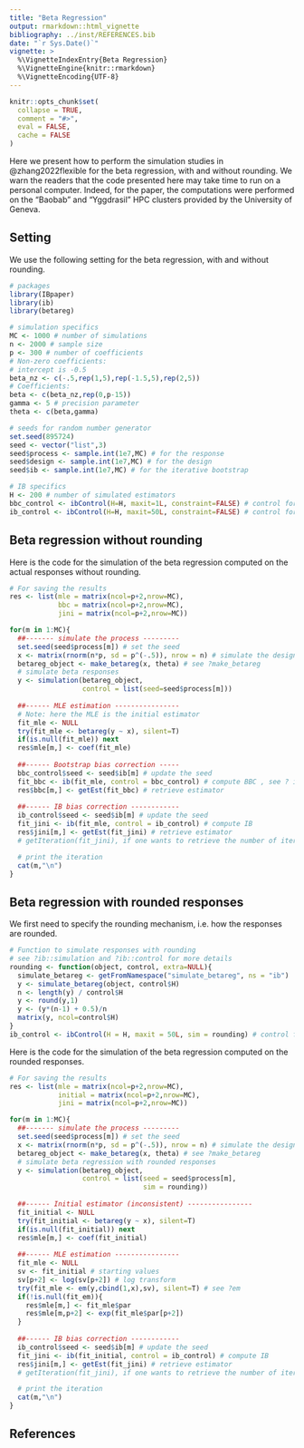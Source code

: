 ```yaml
---
title: "Beta Regression"
output: rmarkdown::html_vignette
bibliography: ../inst/REFERENCES.bib
date: "`r Sys.Date()`"
vignette: >
  %\VignetteIndexEntry{Beta Regression}
  %\VignetteEngine{knitr::rmarkdown}
  %\VignetteEncoding{UTF-8}
---
```


```r
knitr::opts_chunk$set(
  collapse = TRUE,
  comment = "#>",
  eval = FALSE,
  cache = FALSE
)
```

Here we present how to perform the simulation studies in @zhang2022flexible for the beta regression, with and without rounding. We warn the readers that the code presented here may take time to run on a personal computer. Indeed, for the paper, the computations were performed on the "Baobab" and "Yggdrasil" HPC clusters provided by the University of Geneva. 

## Setting

We use the following setting for the beta regression, with and without rounding.

```r
# packages
library(IBpaper)
library(ib)
library(betareg)

# simulation specifics
MC <- 1000 # number of simulations
n <- 2000 # sample size
p <- 300 # number of coefficients
# Non-zero coefficients:
# intercept is -0.5
beta_nz <- c(-.5,rep(1,5),rep(-1.5,5),rep(2,5))
# Coefficients:
beta <- c(beta_nz,rep(0,p-15))
gamma <- 5 # precision parameter
theta <- c(beta,gamma)

# seeds for random number generator
set.seed(895724)
seed <- vector("list",3)
seed$process <- sample.int(1e7,MC) # for the response
seed$design <- sample.int(1e7,MC) # for the design
seed$ib <- sample.int(1e7,MC) # for the iterative bootstrap

# IB specifics
H <- 200 # number of simulated estimators
bbc_control <- ibControl(H=H, maxit=1L, constraint=FALSE) # control for bootstrap bias correction (BBC)
ib_control <- ibControl(H=H, maxit=50L, constraint=FALSE) # control for iterative bootstrap (IB)
```


## Beta regression without rounding

Here is the code for the simulation of the beta regression computed on the actual responses without rounding. 

```r
# For saving the results
res <- list(mle = matrix(ncol=p+2,nrow=MC),
            bbc = matrix(ncol=p+2,nrow=MC),
            jini = matrix(ncol=p+2,nrow=MC))

for(m in 1:MC){
  ##------- simulate the process ---------
  set.seed(seed$process[m]) # set the seed
  x <- matrix(rnorm(n*p, sd = p^(-.5)), nrow = n) # simulate the design
  betareg_object <- make_betareg(x, theta) # see ?make_betareg
  # simulate beta responses
  y <- simulation(betareg_object, 
                  control = list(seed=seed$process[m])) 
  
  ##------ MLE estimation ----------------
  # Note: here the MLE is the initial estimator
  fit_mle <- NULL
  try(fit_mle <- betareg(y ~ x), silent=T)
  if(is.null(fit_mle)) next
  res$mle[m,] <- coef(fit_mle)
  
  ##------ Bootstrap bias correction -----
  bbc_control$seed <- seed$ib[m] # update the seed
  fit_bbc <- ib(fit_mle, control = bbc_control) # compute BBC , see ? ib::ib for more details
  res$bbc[m,] <- getEst(fit_bbc) # retrieve estimator
  
  ##------ IB bias correction ------------
  ib_control$seed <- seed$ib[m] # update the seed
  fit_jini <- ib(fit_mle, control = ib_control) # compute IB
  res$jini[m,] <- getEst(fit_jini) # retrieve estimator
  # getIteration(fit_jini), if one wants to retrieve the number of iterations

  # print the iteration
  cat(m,"\n")
}
```

## Beta regression with rounded responses

We first need to specify the rounding mechanism, i.e. how the responses are rounded. 

```r
# Function to simulate responses with rounding
# see ?ib::simulation and ?ib::control for more details 
rounding <- function(object, control, extra=NULL){
  simulate_betareg <- getFromNamespace("simulate_betareg", ns = "ib")
  y <- simulate_betareg(object, control$H)
  n <- length(y) / control$H
  y <- round(y,1)
  y <- (y*(n-1) + 0.5)/n
  matrix(y, ncol=control$H)
}
ib_control <- ibControl(H = H, maxit = 50L, sim = rounding) # control for iterative bootstrap (IB)
```

Here is the code for the simulation of the beta regression computed on the rounded responses. 

```r
# For saving the results
res <- list(mle = matrix(ncol=p+2,nrow=MC),
            initial = matrix(ncol=p+2,nrow=MC),
            jini = matrix(ncol=p+2,nrow=MC))

for(m in 1:MC){
  ##------- simulate the process ---------
  set.seed(seed$process[m]) # set the seed
  x <- matrix(rnorm(n*p, sd = p^(-.5)), nrow = n) # simulate the design
  betareg_object <- make_betareg(x, theta) # see ?make_betareg
  # simulate beta regression with rounded responses
  y <- simulation(betareg_object, 
                  control = list(seed = seed$process[m], 
                                 sim = rounding)) 
  
  ##------ Initial estimator (inconsistent) ----------------
  fit_initial <- NULL
  try(fit_initial <- betareg(y ~ x), silent=T)
  if(is.null(fit_initial)) next
  res$mle[m,] <- coef(fit_initial)
  
  ##------ MLE estimation ----------------
  fit_mle <- NULL
  sv <- fit_initial # starting values
  sv[p+2] <- log(sv[p+2]) # log transform
  try(fit_mle <- em(y,cbind(1,x),sv), silent=T) # see ?em
  if(!is.null(fit_em)){
    res$mle[m,] <- fit_mle$par
    res$mle[m,p+2] <- exp(fit_mle$par[p+2])
  }
  
  ##------ IB bias correction ------------
  ib_control$seed <- seed$ib[m] # update the seed
  fit_jini <- ib(fit_initial, control = ib_control) # compute IB
  res$jini[m,] <- getEst(fit_jini) # retrieve estimator
  # getIteration(fit_jini), if one wants to retrieve the number of iterations

  # print the iteration
  cat(m,"\n")
}
```

## References
